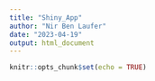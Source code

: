 ```yaml
---
title: "Shiny_App"
author: "Nir Ben Laufer"
date: "2023-04-19"
output: html_document
---
```


```r
knitr::opts_chunk$set(echo = TRUE)
```


